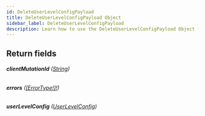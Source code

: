 ```yaml
---
id: DeleteUserLevelConfigPayload
title: DeleteUserLevelConfigPayload Object
sidebar_label: DeleteUserLevelConfigPayload
description: Learn how to use the DeleteUserLevelConfigPayload Object for Builder's API.
---
```


## Return fields

###### <b>clientMutationId</b> ([String](/composer/builder/api/schema/scalar/String.mdx))

###### <b>errors</b> ([[ErrorType!]!](/composer/builder/api/schema/object/ErrorType.mdx))

###### <b>userLevelConfig</b> ([UserLevelConfig](/composer/builder/api/schema/object/UserLevelConfig.mdx))
